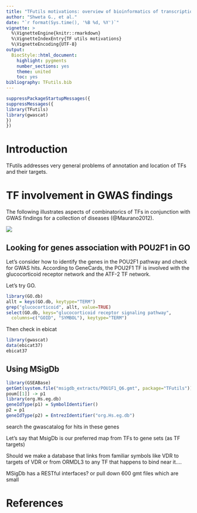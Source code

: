 ```yaml
---
title: "TFutils motivations: overview of bioinformatics of transcription factors and their binding sites"
author: "Shweta G., et al."
date: "`r format(Sys.time(), '%B %d, %Y')`"
vignette: >
  %\VignetteEngine{knitr::rmarkdown}
  %\VignetteIndexEntry{TF utils motivations}
  %\VignetteEncoding{UTF-8}
output:
  BiocStyle::html_document:
    highlight: pygments
    number_sections: yes
    theme: united
    toc: yes
bibliography: TFutils.bib
---
```


```r
suppressPackageStartupMessages({
suppressMessages({
library(TFutils)
library(gwascat)
})
})
```

# Introduction

TFutils addresses very general problems of annotation and location
of TFs and their targets.

# TF involvement in GWAS findings

The following illustrates aspects of combinatorics of TFs in
conjunction with GWAS findings for a collection of diseases (@Maurano2012).

![](images/mauranoTFcombs.png)

## Looking for genes association with POU2F1 in GO

Let's consider how to identify the genes in the POU2F1 pathway and check 
for GWAS hits.  According to GeneCards, the POU2F1 TF is involved with the
glucocorticoid receptor network and the ATF-2 TF network.

Let's try GO.

```r
library(GO.db)
allt = keys(GO.db, keytype="TERM")
grep("glucocorticoid", allt, value=TRUE)
select(GO.db, keys="glucocorticoid receptor signaling pathway", 
  columns=c("GOID", "SYMBOL"), keytype="TERM")
```

Then check in ebicat

```r
library(gwascat)
data(ebicat37)
ebicat37
```

## Using MSigDb

```r
library(GSEABase)
getGmt(system.file("msigdb_extracts/POU1F1_Q6.gmt", package="TFutils")) -> poum
poum[[1]] -> p1
library(org.Hs.eg.db)
geneIdType(p1) = SymbolIdentifier()
p2 = p1
geneIdType(p2) = EntrezIdentifier("org.Hs.eg.db")
```
search the gwascatalog for hits in these genes

Let's say that MsigDb is our preferred map from TFs to gene sets (as TF targets)

Should we make a database that links from familiar symbols like VDR to targets of VDR
or from ORMDL3 to any TF that happens to bind near it....

MSigDb has a RESTful interfaces?  or pull down 600 gmt files which are small


# References
